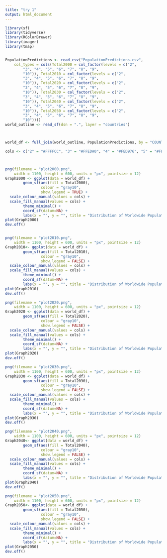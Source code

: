 ```yaml
---
title: "try 1"
output: html_document
---
```




```r
library(sf)
library(tidyverse)
library(RColorBrewer)
library(imager)
library(tmap)


PopulationPredictions <- read_csv("PopulationPredictions.csv", 
    col_types = cols(Total2000 = col_factor(levels = c("2", 
        "3", "4", "5", "6", "7", "8", "9", 
        "10")), Total2010 = col_factor(levels = c("2", 
        "3", "4", "5", "6", "7", "8", "9", 
        "10")), Total2020 = col_factor(levels = c("2", 
        "3", "4", "5", "6", "7", "8", "9", 
        "10")), Total2030 = col_factor(levels = c("2", 
        "3", "4", "5", "6", "7", "8", "9", 
        "10")), Total2040 = col_factor(levels = c("2", 
        "3", "4", "5", "6", "7", "8", "9", 
        "10")), Total2050 = col_factor(levels = c("2", 
        "3", "4", "5", "6", "7", "8", "9", 
        "10"))))
world_outline <- read_sf(dsn = ".", layer = "countries")



world_df <- full_join(world_outline, PopulationPredictions, by = "COUNTRY")

cols <- c("2" = "#FFFFCC", "3" = "#FFEDA0", "4" = "#FED976", "5" = "#FEB24C", "6" = "#FD8D3C", "7" = "#FC4E2A", "8" = "#E31A1C", "9" = "#BD0026", "10" = "#800026")



png(filename = "plot2000.png",
    width = 1100, height = 600, units = "px", pointsize = 12)
Graph2000 <- ggplot(data = world_df) + 
        geom_sf(aes(fill = Total2000), 
                colour = "gray10", 
                show.legend = TRUE) +
  scale_colour_manual(values = cols) +
  scale_fill_manual(values = cols) +
        theme_minimal() +
        coord_sf(datum=NA) +
        labs(x = "", y = "", title = "Distribution of Worldwide Population (Decile)")
plot(Graph2000)
dev.off()


png(filename = "plot2010.png",
    width = 1100, height = 600, units = "px", pointsize = 12)
Graph2010<- ggplot(data = world_df) + 
        geom_sf(aes(fill = Total2010), 
                colour = "gray10", 
                show.legend = FALSE) +
  scale_colour_manual(values = cols) +
  scale_fill_manual(values = cols) +
        theme_minimal() +
        coord_sf(datum=NA) +
        labs(x = "", y = "", title = "Distribution of Worldwide Population (Decile)")
plot(Graph2010)
dev.off()

png(filename = "plot2020.png",
    width = 1100, height = 600, units = "px", pointsize = 12)
Graph2020 <- ggplot(data = world_df) + 
        geom_sf(aes(fill = Total2020), 
                colour = "gray10", 
                show.legend = FALSE) +
  scale_colour_manual(values = cols) +
  scale_fill_manual(values = cols) +
        theme_minimal() +
        coord_sf(datum=NA) +
        labs(x = "", y = "", title = "Distribution of Worldwide Population (Decile)")
plot(Graph2020)
dev.off()

png(filename = "plot2030.png",
    width = 1100, height = 600, units = "px", pointsize = 12)
Graph2030 <- ggplot(data = world_df) + 
        geom_sf(aes(fill = Total2030), 
                colour = "gray10", 
                show.legend = FALSE) +
  scale_colour_manual(values = cols) +
  scale_fill_manual(values = cols) +
        theme_minimal() +
        coord_sf(datum=NA) +
        labs(x = "", y = "", title = "Distribution of Worldwide Population (Decile)")
plot(Graph2030)
dev.off()

png(filename = "plot2040.png",
    width = 1100, height = 600, units = "px", pointsize = 12)
Graph2040<- ggplot(data = world_df) + 
        geom_sf(aes(fill = Total2040), 
                colour = "gray10", 
                show.legend = FALSE) +
  scale_colour_manual(values = cols) +
  scale_fill_manual(values = cols) +
        theme_minimal() +
        coord_sf(datum=NA) +
        labs(x = "", y = "", title = "Distribution of Worldwide Population (Decile)")
plot(Graph2040)
dev.off()

png(filename = "plot2050.png",
    width = 1100, height = 600, units = "px", pointsize = 12)
Graph2050<- ggplot(data = world_df) + 
        geom_sf(aes(fill = Total2050), 
                colour = "gray10", 
                show.legend = FALSE) +
  scale_colour_manual(values = cols) +
  scale_fill_manual(values = cols) +
        theme_minimal() +
        coord_sf(datum=NA) +
        labs(x = "", y = "", title = "Distribution of Worldwide Population (Decile)")
plot(Graph2050)
dev.off()




```

